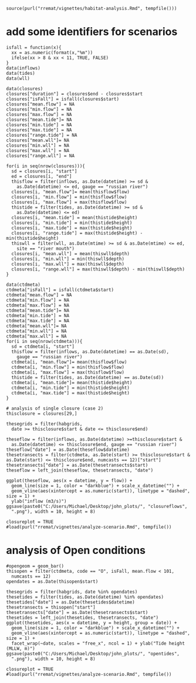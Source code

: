 ```
source(purl("rremat/vignettes/habitat-analysis.Rmd", tempfile()))
```

# add some identifiers for scenarios

```
isfall = function(x){
  xx = as.numeric(format(x,"%m"))
  ifelse(xx > 8 & xx < 11, TRUE, FALSE)
}
data(inflows)
data(tides)
data(wll)

data(closures)
closures["duration"] = closures$end - closures$start
closures["isFall"] = isfall(closures$start)
closures["mean.flow"] = NA
closures["min.flow"] = NA
closures["max.flow"] = NA
closures["mean.tide"]= NA
closures["min.tide"] = NA
closures["max.tide"] = NA
closures["range.tide"] = NA
closures["mean.wll"]= NA
closures["min.wll"] = NA
closures["max.wll"] = NA
closures["range.wll"] = NA

for(i in seq(nrow(closures))){
  sd = closures[i, "start"]
  ed = closures[i, "end"]
  thisflow = filter(inflows, as.Date(datetime) >= sd & 
    as.Date(datetime) <= ed, gauge == "russian river")
  closures[i, "mean.flow"]= mean(thisflow$flow)
  closures[i, "min.flow"] = min(thisflow$flow)
  closures[i, "max.flow"] = max(thisflow$flow) 
  thistide = filter(tides, as.Date(datetime) >= sd & 
    as.Date(datetime) <= ed)  
  closures[i, "mean.tide"] = mean(thistide$height)
  closures[i, "min.tide"] = min(thistide$height)
  closures[i, "max.tide"] = max(thistide$height)
  closures[i, "range.tide"] = max(thistide$height) - min(thistide$height)
  thiswll = filter(wll, as.Date(mtime) >= sd & as.Date(mtime) <= ed, 
    site == "river mouth")  
  closures[i, "mean.wll"] = mean(thiswll$depth)
  closures[i, "min.wll"] = min(thiswll$depth)
  closures[i, "max.wll"] = max(thiswll$depth)
  closures[i, "range.wll"] = max(thiswll$depth) - min(thiswll$depth)
}

data(ctdmeta)
ctdmeta["isFall"] = isfall(ctdmeta$start)
ctdmeta["mean.flow"] = NA
ctdmeta["min.flow"] = NA
ctdmeta["max.flow"] = NA
ctdmeta["mean.tide"]= NA
ctdmeta["min.tide"] = NA
ctdmeta["max.tide"] = NA
ctdmeta["mean.wll"]= NA
ctdmeta["min.wll"] = NA
ctdmeta["max.wll"] = NA
for(i in seq(nrow(ctdmeta))){
  sd = ctdmeta[i, "start"]
  thisflow = filter(inflows, as.Date(datetime) == as.Date(sd), 
    gauge == "russian river")
  ctdmeta[i, "mean.flow"]= mean(thisflow$flow)
  ctdmeta[i, "min.flow"] = min(thisflow$flow)
  ctdmeta[i, "max.flow"] = max(thisflow$flow) 
  thistide = filter(tides, as.Date(datetime) == as.Date(sd))
  ctdmeta[i, "mean.tide"]= mean(thistide$height)
  ctdmeta[i, "min.tide"] = min(thistide$height)
  ctdmeta[i, "max.tide"] = max(thistide$height)   
}

# analysis of single closure (case 2)
thisclosure = closures[29,]

thesegrids = filter(habgrids, 
  date >= thisclosure$start & date <= thisclosure$end)

theseflow = filter(inflows, as.Date(datetime) >=thisclosure$start & 
  as.Date(datetime) <= thisclosure$end, gauge == "russian river")
theseflow["date"] = as.Date(theseflow$datetime)
thesetransects = filter(ctdmeta, as.Date(start) >= thisclosure$start & as.Date(start) <= thisclosure$end, numcasts == 12)["start"]
thesetransects["date"] = as.Date(thesetransects$start)
theseflow = left_join(theseflow, thesetransects, "date")

ggplot(theseflow, aes(x = datetime, y = flow)) + 
  geom_line(size = 1, color = "darkblue") + scale_x_datetime("") +
  geom_vline(aes(xintercept = as.numeric(start)), linetype = "dashed", size = 1) + 
  ylab("inflow (m3/s)") 
ggsave(paste0("C:/Users/Michael/Desktop/john_plots/", "closureflows", 
  ".png"), width = 10, height = 8)

closureplot = TRUE
#load(purl("rremat/vignettes/analyze-scenario.Rmd", tempfile())  
```


# analysis of Open conditions

```
#opengeom = geom_bar()
thisopen = filter(ctdmeta, code == "O", isFall, mean.flow < 101, 
  numcasts == 12)
opendates = as.Date(thisopen$start)

thesegrids = filter(habgrids, date %in% opendates)
thesetides = filter(tides, as.Date(datetime) %in% opendates)  
thesetides["date"] = as.Date(thesetides$datetime)
thesetransects = thisopen["start"]
thesetransects["date"] = as.Date(thesetransects$start)
thesetides = left_join(thesetides, thesetransects, "date")
ggplot(thesetides, aes(x = datetime, y = height, group = date)) + 
  geom_line(size = 1, color = "darkblue") + scale_x_datetime("") +
  geom_vline(aes(xintercept = as.numeric(start)), linetype = "dashed", size = 1) + 
  facet_wrap(~date, scales = "free_x", ncol = 1) + ylab("Tide height (MLLW, m)")
ggsave(paste0("C:/Users/Michael/Desktop/john_plots/", "opentides", 
  ".png"), width = 10, height = 8)

closureplot = TRUE
#load(purl("rremat/vignettes/analyze-scenario.Rmd", tempfile())  
```


